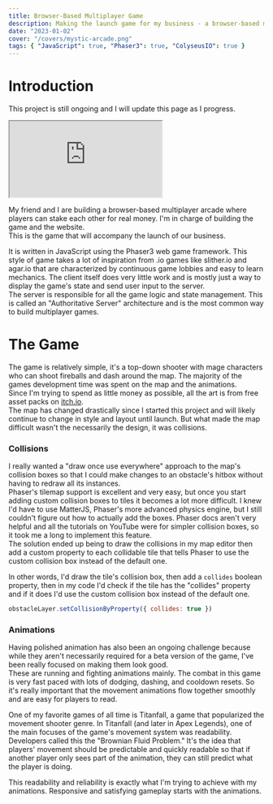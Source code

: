 ```yaml
---
title: Browser-Based Multiplayer Game
description: Making the launch game for my business - a browser-based multiplayer arcade where players can stake each other for real money.
date: "2023-01-02"
cover: "/covers/mystic-arcade.png"
tags: { "JavaScript": true, "Phaser3": true, "ColyseusIO": true }
---
```


# Introduction

This project is still ongoing and I will update this page as I progress.

<iframe
    src="https://www.youtube.com/embed/u1ylAn8dS_s"
    allow="accelerometer; autoplay; clipboard-write; encrypted-media; gyroscope; picture-in-picture"
    className="my-6 w-full h-[225px] md:w-[640px] md:h-[360px]"
></iframe>

My friend and I are building a browser-based multiplayer arcade where players can stake each other for real money. I'm in charge of building the game and the website.  
This is the game that will accompany the launch of our business.

It is written in JavaScript using the Phaser3 web game framework. This style of game takes a lot of inspiration from .io games like slither.io and agar.io that are characterized
by continuous game lobbies and easy to learn mechanics. The client itself does very little work and is mostly just a way to display the game's state and send user input to the server.  
The server is responsible for all the game logic and state management. This is called an "Authoritative Server" architecture and is the most common way to build multiplayer games.

# The Game

The game is relatively simple, it's a top-down shooter with mage characters who can shoot fireballs and dash around the map. The majority of the games development time was spent on the map and the animations.  
Since I'm trying to spend as little money as possible, all the art is from free asset packs on <a href="https://itch.io/game-assets/free" target="_blank">itch.io</a>.  
The map has changed drastically since I started this project and will likely continue to change in style and layout until launch. But what made the map difficult wasn't the necessarily the design, it was collisions.

### Collisions

I really wanted a "draw once use everywhere" approach to the map's collision boxes so that I could make changes to an obstacle's hitbox without having to redraw all its instances.  
Phaser's tilemap support is excellent and very easy, but once you start adding custom collision boxes to tiles it becomes a lot more difficult. I knew I'd have to use MatterJS, Phaser's more advanced physics engine,
but I still couldn't figure out how to actually add the boxes. Phaser docs aren't very helpful and all the tutorials on YouTube were for simpler collision boxes, so it took me a long to implement this feature.  
The solution ended up being to draw the collisions in my map editor then add a custom property to each collidable tile that tells Phaser to use the custom collision box instead of the default one.

In other words, I'd draw the tile's collision box, then add a `collides` boolean property, then in my code I'd check if the tile has the "collides" property and if it does I'd use the custom collision box instead of the default one.

```javascript
obstacleLayer.setCollisionByProperty({ collides: true })
```

### Animations

Having polished animation has also been an ongoing challenge because while they aren't necessarily required for a beta version of the game, I've been really focused on making them look good.  
These are running and fighting animations mainly. The combat in this game is very fast paced with lots of dodging, dashing, and cooldown resets. So it's really important that the movement
animations flow together smoothly and are easy for players to read.

One of my favorite games of all time is Titanfall, a game that popularized the movement shooter genre. In Titanfall (and later in Apex Legends), one of the main focuses of the game's
movement system was readability. Developers called this the "Brownian Fluid Problem." It's the idea that players' movement should be predictable and quickly readable so that if another player only sees part of
the animation, they can still predict what the player is doing.

This readability and reliability is exactly what I'm trying to achieve with my animations. Responsive and satisfying gameplay starts with the animations.
